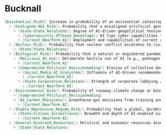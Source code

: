 # Bucknall
```markdown
[Existential_Risk]: Increase in probability of an existential catastrophe for humanity. {"instantiations": ["risk_HIGH", "risk_LOW"]}
  + [Unaligned_AGI_Risk]: Probability that a misaligned artificial general intelligence causes catastrophe. {"instantiations": ["agi_risk_HIGH", "agi_risk_LOW"]}
    + [State-State_Relations]: Degree of AI-driven geopolitical tension and arms-race dynamics between states. {"instantiations": ["tension_HIGH", "tension_LOW"]}
      + [Cybersecurity_Offense_Advantage]: AI tips cyber capabilities toward offence rather than defence. {"instantiations": ["offense_DOMINANT", "offense_PARITY"]}
      + [Current_NearTerm_AI]: Deployment and capabilities of current and near-term AI systems. {"instantiations": ["ai_PRESENT", "ai_ABSENT"]}
  + [Nuclear_Risk]: Probability that nuclear conflict escalates to civilisation-ending levels. {"instantiations": ["nuclear_risk_HIGH", "nuclear_risk_LOW"]}
    + [State-State_Relations]
  + [Biological_Risk]: Probability that a natural or engineered pandemic reaches existential scale. {"instantiations": ["bio_risk_HIGH", "bio_risk_LOW"]}
    + [Malicious_AI_Use]: Deliberate hostile use of AI (e.g., pathogen design, targeted disinformation). {"instantiations": ["malicious_USE", "malicious_NO_USE"]}
      + [Current_NearTerm_AI]
    + [Compromised_Political_Decisionmaking]: Erosion of collective decision-making capacity due to information-ecosystem degradation. {"instantiations": ["decision_COMPROMISED", "decision_FUNCTIONAL"]}
      + [Social_Media_AI_Ecosystem]: Influence of AI-driven recommender systems on public discourse and beliefs. {"instantiations": ["ecosystem_HARMFUL", "ecosystem_HEALTHY"]}
        + [Current_NearTerm_AI]
      + [State-Corporation_Relations]: Strength of corporate lobbying / regulatory capture in AI industries. {"instantiations": ["corp_influence_HIGH", "corp_influence_LOW"]}
        + [Current_NearTerm_AI]
  + [Environmental_Risk]: Probability of runaway climate change or biosphere collapse. {"instantiations": ["env_risk_HIGH", "env_risk_LOW"]}
    + [Compromised_Political_Decisionmaking]
    + [AI_Carbon_Emissions]: Greenhouse-gas emissions from training and deploying large ML models. {"instantiations": ["emissions_HIGH", "emissions_LOW"]}
      + [Current_NearTerm_AI]
  + [Stable_Repressive_Regime_Risk]: Probability that a global, durable autocracy emerges. {"instantiations": ["autocracy_HIGH", "autocracy_LOW"]}
    + [State-Citizen_Surveillance]: Breadth and depth of AI-enabled surveillance over citizens. {"instantiations": ["surveillance_INTENSIVE", "surveillance_LIMITED"]}
      + [Current_NearTerm_AI]
  + [General_Diverted_Resources]: Political and economic resources diverted from risk mitigation toward AI competition. {"instantiations": ["resources_DIVERTED", "resources_ALIGNED"]}
    + [State-State_Relations]
```
